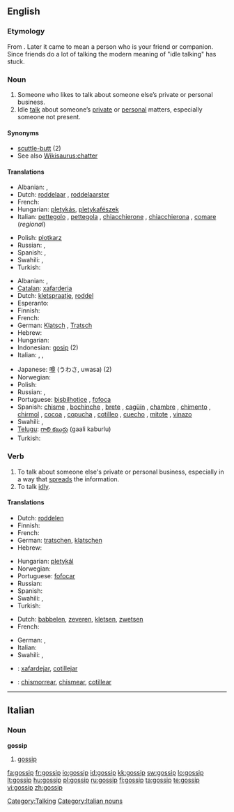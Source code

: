 {{wikipedia|dab=gossip (disambiguation)|gossip}}
==English==

===Etymology===
From {{etyl|ang}} {{term|godsibb|lang=ang||godparent}}. Later it came to mean a person who is your friend or companion. Since friends do a lot of talking the modern meaning of "idle talking" has stuck.

===Noun===
{{wikipedia}}
{{en-noun}}

# Someone who likes to talk about someone else’s private or personal business.
# Idle [[talk]] about someone’s [[private]] or [[personal]] matters, especially someone not present.

====Synonyms====
* [[scuttle-butt]] (2)
* See also [[Wikisaurus:chatter]]

====Translations====
{{trans-top|person}}
* Albanian: {{t-|sq|thashethemexhi|m|xs=Albanian}}, {{t+|sq|çuçurjar|m|xs=Albanian}}
* Dutch: [[roddelaar]] {{m}}, [[roddelaarster]] {{f}}
* French: {{t+|fr|commère|f}}
* Hungarian: [[pletykás]], [[pletykafészek]]
* Italian: [[pettegolo]] {{m}},  [[pettegola]] {{f}}, [[chiacchierone]] {{m}}, [[chiacchierona]] {{f}}, [[comare]] {{f}} (''regional'')
{{trans-mid}}
* Polish: [[plotkarz]] {{m}}
* Russian: {{t|ru|сплетник|m|sc=Cyrl|tr=spl'étnik}}, {{t|ru|сплетница|m|sc=Cyrl|tr=spl'étnica}}
* Spanish: {{t|es|chismoso|m}}, {{t|es|copuchento|m}}
* Swahili: {{t+|sw|tetesi|xs=Swahili}},  {{t+|sw|fitina|xs=Swahili}}
* Turkish: {{t|tr|dedikoducu}}
{{trans-bottom}}

{{trans-top|idle talk}}
* Albanian: {{t-|sq|thashetheme|f|xs=Albanian}}, {{t+|sq|çuçurimë|f|xs=Albanian}}
* [[Catalan]]: [[xafarderia]] {{f}}
* Dutch: [[kletspraatje]], [[roddel]]
* Esperanto: {{t-|eo|klaĉo|xs=Esperanto}}
* Finnish: {{t-|fi|juoru}}
* French: {{t+|fr|commérage}}
* German: [[Klatsch]] {{m}}, [[Tratsch]] {{m}}
* Hebrew: {{t-|he|רכילות|f|tr=rehilut|sc=Hebr}}
* Hungarian: {{t+|hu|pletyka}}
* Indonesian: [[gosip]] (2)
* Italian: {{t+|it|pettegolezzo|m}}, {{t-|it|chiacchera|f}}, {{t+|it|diceria|f}}
{{trans-mid}}
* Japanese: [[噂]] (うわさ, uwasa) (2)
* Norwegian: {{t|no|sladder|n}}
* Polish: {{t+|pl|plotka|f}}
* Russian: {{t|ru|сплетни|f|p||sc=Cyrl|tr=spl'étni}}, {{t|ru|слухи|m|p|sc=Cyrl|tr=slúxi}}
* Portuguese: [[bisbilhotice]] {{f}},  [[fofoca]] {{f}} {{italbrac|Brazil}}
* Spanish: [[chisme]] {{m}} {{italbrac|especially Latin America}}, [[bochinche]] {{m}} {{italbrac|Colombian Atlantic Coast|Dominican Republic|Panama|Puerto Rico - colloquial}}, [[brete]] {{f}} {{italbrac|Cuba|colloquial}},   [[cagüín]] {{m}} {{italbrac|Chile|colloquial}}, [[chambre]] {{m}} {{italbrac|El Salvador|Honduras - colloquial}},  [[chimento]] {{m}} {{italbrac|Argentina|Uruguay - colloquial}}, [[chirmol]] {{m}} {{italbrac|Guatemala|colloquial}}, [[cocoa]] {{f}} {{italbrac|Panama|colloquial}},  [[copucha]] {{f}} {{italbrac|Chile|colloquial}},  [[cotilleo]] {{m}} {{italbrac|Spain}}, [[cuecho]] {{m}} {{italbrac|Nicaragua|colloquial}}, [[mitote]] {{m}} {{italbrac|Mexico|colloquial}}, [[vinazo]] {{m}} {{italbrac|Costa Rica|colloquial}}
* Swahili: {{t+|sw|tetesi|xs=Swahili}},  {{t+|sw|fitina|xs=Swahili}}
* [[Telugu]]: [[గాలి కబుర్లు]] (gaali kaburlu)
* Turkish: {{t|tr|dedikodu}}
{{trans-bottom}}

===Verb===
{{en-verb|gossips|'''[[gossiping]]''' ''or'' '''[[gossipping]]'''|'''[[gossiped]]''' ''or'' '''[[gossipped]]'''}}

# To talk about someone else's private or personal business, especially in a way that [[spread]]s the information.
# To talk [[idly]].

====Translations====
{{trans-top|to talk about someone else's private or personal business}}
* Dutch: [[roddelen]]
* Finnish: {{t-|fi|juoruta}}
* French: {{t+|fr|commérer}}
* German: [[tratschen]], [[klatschen]]
* Hebrew: {{t-|he|לרכל|sc=Hebr}}
{{trans-mid}}
* Hungarian: [[pletykál]]
* Norwegian: {{t|no|sladre}}
* Portuguese: [[fofocar]] {{qualifier|Brazil}}
* Russian: {{t|ru|сплетничать|sc=Cyrl|tr=spl'étničat'}} {{impf}}
* Spanish: {{t-|es|chismear}}
* Swahili: {{t+|sw|fakachi|xs=Swahili}},  {{t+|sw|fitina|xs=Swahili}}
* Turkish: {{t|tr|dedikodu yapmak}}
{{trans-bottom}}

{{trans-top|to talk idly}}
* Dutch: [[babbelen]], [[zeveren]], [[kletsen]], [[zwetsen]]
* French: {{t+|fr|bavarder}}
{{trans-mid}}
* German: {{t+|de|klatschen}}, {{t+|de|schwatzen}}
* Italian: {{t|it|chiaccherare}}
* Swahili: {{t+|sw|fakachi|xs=Swahili}},  {{t+|sw|fitina|xs=Swahili}}
{{trans-bottom}}

{{checktrans-top}}
* {{ttbc|Catalan}}: [[xafardejar]], [[cotillejar]]
* {{ttbc|Spanish}}: [[chismorrear]], [[chismear]], [[cotillear]]
{{checktrans-bottom}}

[[Category:Talking]]

----

==Italian==

===Noun===
'''gossip''' {{m|inv}}

# [[#English|gossip]]

[[Category:Italian nouns]]

[[fa:gossip]]
[[fr:gossip]]
[[io:gossip]]
[[id:gossip]]
[[kk:gossip]]
[[sw:gossip]]
[[lo:gossip]]
[[lt:gossip]]
[[hu:gossip]]
[[pl:gossip]]
[[ru:gossip]]
[[fi:gossip]]
[[ta:gossip]]
[[te:gossip]]
[[vi:gossip]]
[[zh:gossip]]